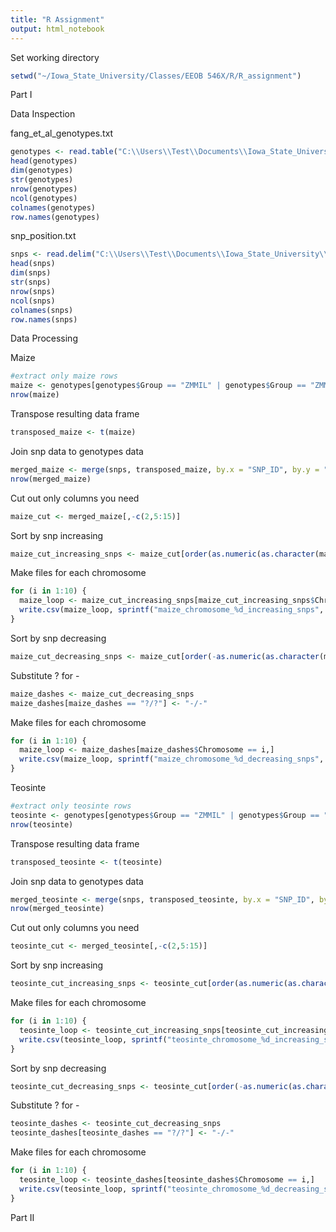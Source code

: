 ```yaml
---
title: "R Assignment"
output: html_notebook
---
```


Set working directory
```r
setwd("~/Iowa_State_University/Classes/EEOB 546X/R/R_assignment")
```


Part I

Data Inspection

fang_et_al_genotypes.txt
```r
genotypes <- read.table("C:\\Users\\Test\\Documents\\Iowa_State_University\\Classes\\EEOB 546X\\R\\R_assignment\\fang_et_al_genotypes.txt", header = T, stringsAsFactors = F)
head(genotypes)
dim(genotypes)
str(genotypes)
nrow(genotypes)
ncol(genotypes)
colnames(genotypes)
row.names(genotypes)
```

snp_position.txt
```r
snps <- read.delim("C:\\Users\\Test\\Documents\\Iowa_State_University\\Classes\\EEOB 546X\\R\\R_assignment\\snp_position.txt", header = T, stringsAsFactors = F)
head(snps)
dim(snps)
str(snps)
nrow(snps)
ncol(snps)
colnames(snps)
row.names(snps)
```

Data Processing

Maize
```r
#extract only maize rows
maize <- genotypes[genotypes$Group == "ZMMIL" | genotypes$Group == "ZMMLR" | genotypes$Group == "ZMMMR",]
nrow(maize)
```

Transpose resulting data frame
```r
transposed_maize <- t(maize)
```

Join snp data to genotypes data
```r
merged_maize <- merge(snps, transposed_maize, by.x = "SNP_ID", by.y = "row.names")
nrow(merged_maize)
```

Cut out only columns you need
```r
maize_cut <- merged_maize[,-c(2,5:15)]
```

Sort by snp increasing
```r
maize_cut_increasing_snps <- maize_cut[order(as.numeric(as.character(maize_cut$Position))),]

```

Make files for each chromosome
```r
for (i in 1:10) {
  maize_loop <- maize_cut_increasing_snps[maize_cut_increasing_snps$Chromosome == i,]
  write.csv(maize_loop, sprintf("maize_chromosome_%d_increasing_snps", i), row.names = F)
}

```

Sort by snp decreasing
```r
maize_cut_decreasing_snps <- maize_cut[order(-as.numeric(as.character(maize_cut$Position))),]

```

Substitute ? for -
```r
maize_dashes <- maize_cut_decreasing_snps
maize_dashes[maize_dashes == "?/?"] <- "-/-"

```

Make files for each chromosome
```r
for (i in 1:10) {
  maize_loop <- maize_dashes[maize_dashes$Chromosome == i,]
  write.csv(maize_loop, sprintf("maize_chromosome_%d_decreasing_snps", i), row.names = F)
}
```


Teosinte
```r
#extract only teosinte rows
teosinte <- genotypes[genotypes$Group == "ZMMIL" | genotypes$Group == "ZMMLR" | genotypes$Group == "ZMMMR",]
nrow(teosinte)
```

Transpose resulting data frame
```r
transposed_teosinte <- t(teosinte)
```

Join snp data to genotypes data
```r
merged_teosinte <- merge(snps, transposed_teosinte, by.x = "SNP_ID", by.y = "row.names")
nrow(merged_teosinte)
```

Cut out only columns you need
```r
teosinte_cut <- merged_teosinte[,-c(2,5:15)]
```

Sort by snp increasing
```r
teosinte_cut_increasing_snps <- teosinte_cut[order(as.numeric(as.character(teosinte_cut$Position))),]

```

Make files for each chromosome
```r
for (i in 1:10) {
  teosinte_loop <- teosinte_cut_increasing_snps[teosinte_cut_increasing_snps$Chromosome == i,]
  write.csv(teosinte_loop, sprintf("teosinte_chromosome_%d_increasing_snps", i), row.names = F)
}

```

Sort by snp decreasing
```r
teosinte_cut_decreasing_snps <- teosinte_cut[order(-as.numeric(as.character(teosinte_cut$Position))),]

```

Substitute ? for -
```r
teosinte_dashes <- teosinte_cut_decreasing_snps
teosinte_dashes[teosinte_dashes == "?/?"] <- "-/-"

```

Make files for each chromosome
```r
for (i in 1:10) {
  teosinte_loop <- teosinte_dashes[teosinte_dashes$Chromosome == i,]
  write.csv(teosinte_loop, sprintf("teosinte_chromosome_%d_decreasing_snps", i), row.names = F)
}
```

Part II

